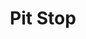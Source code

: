 ---
title: Pit Stop 
url: https://pitstopusa.com
caption: The Online Motorsports Superstore sells racing safety equipment, racing Hans Device, racing helmets, racing suits, racing gloves, Racing Helmet, Racing Helmets and more all at our famous low everyday prices. 
preview: /img/pitshop.png
tags: [figma, Database, SQL, Ruby, Ruby on Rails, MongoDB, NGINX]
---